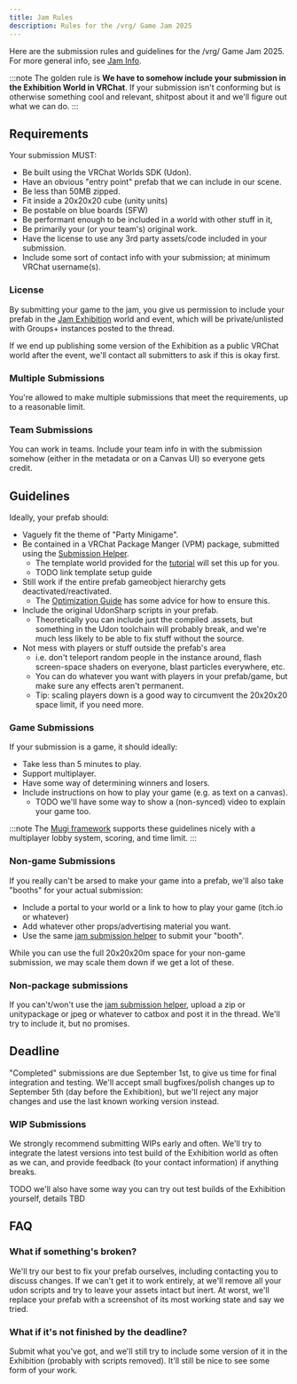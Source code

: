 ```yaml
---
title: Jam Rules
description: Rules for the /vrg/ Game Jam 2025
---
```


Here are the submission rules and guidelines for the /vrg/ Game Jam 2025. For more general info, see [Jam Info](/jam-info).

:::note
The golden rule is **We have to somehow include your submission in the Exhibition World in VRChat**. If your submission isn't conforming but is otherwise something cool and relevant, shitpost about it and we'll figure out what we can do.
:::

## Requirements

Your submission MUST:

- Be built using the VRChat Worlds SDK (Udon).
- Have an obvious "entry point" prefab that we can include in our scene.
- Be less than 50MB zipped.
- Fit inside a 20x20x20 cube (unity units)
- Be postable on blue boards (SFW)
- Be performant enough to be included in a world with other stuff in it,
- Be primarily your (or your team's) original work.
- Have the license to use any 3rd party assets/code included in your submission.
- Include some sort of contact info with your submission; at minimum VRChat username(s).

### License

By submitting your game to the jam, you give us permission to include your prefab in the [Jam Exhibition](/jam-info#exhibition) world and event, which will be private/unlisted with Groups+ instances posted to the thread.

If we end up publishing some version of the Exhibition as a public VRChat world after the event, we'll contact all submitters to ask if this is okay first.

### Multiple Submissions

You're allowed to make multiple submissions that meet the requirements, up to a reasonable limit.

### Team Submissions

You can work in teams. Include your team info in with the submission somehow (either in the metadata or on a Canvas UI) so everyone gets credit.

## Guidelines

Ideally, your prefab should:

- Vaguely fit the theme of "Party Minigame".
- Be contained in a VRChat Package Manger (VPM) package, submitted using the [Submission Helper](/guides/jam-submission).
  - The template world provided for the [tutorial](/tutorial) will set this up for you.
  - TODO link template setup guide
- Still work if the entire prefab gameobject hierarchy gets deactivated/reactivated.
  - The [Optimization Guide](/guides/optimization) has some advice for how to ensure this.
- Include the original UdonSharp scripts in your prefab.
  - Theoretically you can include just the compiled .assets, but something in the Udon toolchain will probably break, and we're much less likely to be able to fix stuff without the source.
- Not mess with players or stuff outside the prefab's area
  - i.e. don't teleport random people in the instance around, flash screen-space shaders on everyone, blast particles everywhere, etc.
  - You can do whatever you want with players in your prefab/game, but make sure any effects aren't permanent.
  - Tip: scaling players down is a good way to circumvent the 20x20x20 space limit, if you need more.

### Game Submissions

If your submission is a game, it should ideally:

- Take less than 5 minutes to play.
- Support multiplayer.
- Have some way of determining winners and losers.
- Include instructions on how to play your game (e.g. as text on a canvas).
  - TODO we'll have some way to show a (non-synced) video to explain your game too.

:::note
The [Mugi framework](/mugi) supports these guidelines nicely with a multiplayer lobby system, scoring, and time limit.
:::

### Non-game Submissions

If you really can't be arsed to make your game into a prefab, we'll also take "booths" for your actual submission:

- Include a portal to your world or a link to how to play your game (itch.io or whatever)
- Add whatever other props/advertising material you want.
- Use the same [jam submission helper](/guides/jam-submission) to submit your "booth".

While you can use the full 20x20x20m space for your non-game submission, we may scale them down if we get a lot of these.

### Non-package submissions

If you can't/won't use the [jam submission helper](/guides/jam-submission), upload a zip or unitypackage or jpeg or whatever to catbox and post it in the thread. We'll try to include it, but no promises.

## Deadline

"Completed" submissions are due September 1st, to give us time for final integration and testing. We'll accept small bugfixes/polish changes up to September 5th (day before the Exhibition), but we'll reject any major changes and use the last known working version instead.

### WIP Submissions

We strongly recommend submitting WIPs early and often. We'll try to integrate the latest versions into test build of the Exhibition world as often as we can, and provide feedback (to your contact information) if anything breaks.

TODO we'll also have some way you can try out test builds of the Exhibition yourself, details TBD

## FAQ

### What if something's broken?

We'll try our best to fix your prefab ourselves, including contacting you to discuss changes. If we can't get it to work entirely, at we'll remove all your udon scripts and try to leave your assets intact but inert. At worst, we'll replace your prefab with a screenshot of its most working state and say we tried.

### What if it's not finished by the deadline?

Submit what you've got, and we'll still try to include some version of it in the Exhibition (probably with scripts removed). It'll still be nice to see some form of your work.
